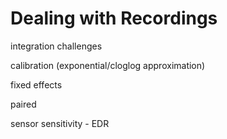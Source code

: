 # Dealing with Recordings {#recordings}

integration challenges

calibration (exponential/cloglog approximation)

fixed effects

paired

sensor sensitivity - EDR

